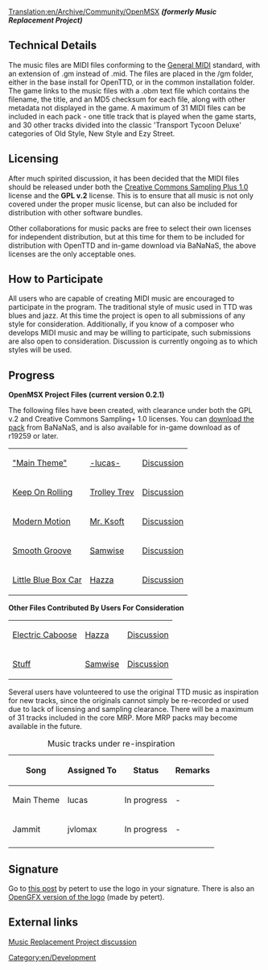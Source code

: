 [[Translation:en/Archive/Community/OpenMSX]]
'''''(formerly Music Replacement Project)'''''

== Technical Details ==

The music files are MIDI files conforming to the [http://en.wikipedia.org/wiki/General_MIDI General MIDI] standard, with an extension of .gm instead of .mid. The files are placed in the /gm folder, either in the base install for OpenTTD, or in the common installation folder. The game links to the music files with a .obm text file which contains the filename, the title, and an MD5 checksum for each file, along with other metadata not displayed in the game. A maximum of 31 MIDI files can be included in each pack - one title track that is played when the game starts, and 30 other tracks divided into the classic 'Transport Tycoon Deluxe' categories of Old Style, New Style and Ezy Street.  

== Licensing ==

After much spirited discussion, it has been decided that the MIDI files should be released under both the [http://creativecommons.org/licenses/sampling+/1.0/ Creative Commons Sampling Plus 1.0] license and the '''GPL v.2''' license. This is to ensure that all music is not only covered under the proper music license, but can also be included for distribution with other software bundles. 

Other collaborations for music packs are free to select their own licenses for independent distribution, but at this time for them to be included for distribution with OpenTTD and in-game download via BaNaNaS, the above licenses are the only acceptable ones.

== How to Participate ==

All users who are capable of creating MIDI music are encouraged to participate in the program. The traditional style of music used in TTD was blues and jazz. At this time the project is open to all submissions of any style for consideration. Additionally, if you know of a composer who develops MIDI music and may be willing to participate, such submissions are also open to consideration. Discussion is currently ongoing as to which styles will be used.

== Progress ==

'''OpenMSX Project Files (current version 0.2.1)''' 

The following files have been created, with clearance under both the GPL v.2 and Creative Commons Sampling+ 1.0 licenses. You can [http://bundles.openttdcoop.org/openmsx/releases/ download the pack] from BaNaNaS, and is also available for in-game download as of r19259 or later.

{| border="1"
|-
| [http://www.tt-forums.net/download/file.php?id=126212 "Main Theme"] || [http://www.tt-forums.net/memberlist.php?mode=viewprofile&u=32711 -lucas-] || [http://www.tt-forums.net/viewtopic.php?p=865707#p865707 Discussion]
|-
| [http://www.tt-forums.net/download/file.php?id=125301 Keep On Rolling] || [http://www.tt-forums.net/memberlist.php?mode=viewprofile&u=15350 Trolley Trev] || [http://www.tt-forums.net/viewtopic.php?p=857803#p857803 Discussion] 
|-
| [http://www.tt-forums.net/download/file.php?id=124730 Modern Motion] || [http://www.tt-forums.net/memberlist.php?mode=viewprofile&u=4751 Mr. Ksoft] || [http://www.tt-forums.net/viewtopic.php?p=859154#p859154 Discussion]
|-
| [http://www.tt-forums.net/download/file.php?id=123512 Smooth Groove] || [http://www.tt-forums.net/memberlist.php?mode=viewprofile&u=10881 Samwise] || [http://www.tt-forums.net/viewtopic.php?p=852323#p852323 Discussion]
|-
|[http://www.tt-forums.net/download/file.php?id=124740 Little Blue Box Car] || [http://www.tt-forums.net/memberlist.php?mode=viewprofile&u=7796 Hazza] || [http://www.tt-forums.net/viewtopic.php?p=859185#p859185 Discussion]

|}

'''Other Files Contributed By Users For Consideration'''

{| border="1"
|-
|[http://www.tt-forums.net/download/file.php?id=124739 Electric Caboose] || [http://www.tt-forums.net/memberlist.php?mode=viewprofile&u=7796 Hazza] || [http://www.tt-forums.net/viewtopic.php?p=859185#p859185 Discussion]
|-
| [http://www.tt-forums.net/download/file.php?id=124911 Stuff] || [http://www.tt-forums.net/memberlist.php?mode=viewprofile&u=10881 Samwise] || [http://www.tt-forums.net/viewtopic.php?p=859977#p859977 Discussion]
|}

Several users have volunteered to use the original TTD music as inspiration for new tracks, since the originals cannot simply be re-recorded or used due to lack of licensing and sampling clearance. There will be a maximum of 31 tracks included in the core MRP. More MRP packs may become available in the future. 

{| border="1"
|+ Music tracks under re-inspiration
|-
! Song !! Assigned To !! Status !! Remarks
|-
|Main Theme || lucas
!class="wip" | In progress || -
|-
|Jammit || jvlomax
!class="wip" | In progress || -
|-
|}

== Signature ==

Go to [http://www.tt-forums.net/viewtopic.php?p=843964#p843964 this post] by petert to use the logo in your signature. There is also an [http://www.tt-forums.net/viewtopic.php?p=844223#p844223 OpenGFX version of the logo] (made by petert).

== External links ==
[http://www.tt-forums.net/viewtopic.php?f=29&t=46479 Music Replacement Project discussion]

[[Category:en/Development]]